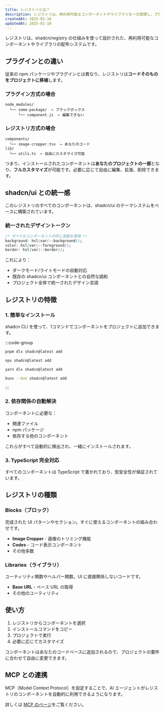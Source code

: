 ```yaml
---
title: レジストリとは？
description: レジストリは、再利用可能なコンポーネントやライブラリを一元管理し、プロジェクトに簡単に追加できる仕組みです。
createdAt: 2025-01-10
updatedAt: 2025-01-10
---
```


レジストリは、shadcn/registry の仕組みを使って設計された、再利用可能なコンポーネントやライブラリの配布システムです。

## プラグインとの違い

従来の npm パッケージやプラグインとは異なり、レジストリは**コードそのものをプロジェクトに移植**します。

### プラグイン方式の場合
```
node_modules/
  └── some-package/  ← ブラックボックス
      └── component.js  ← 編集できない
```

### レジストリ方式の場合
```
components/
  └── image-cropper.tsx  ← あなたのコード
lib/
  └── utils.ts  ← 自由にカスタマイズ可能
```

つまり、インストールされたコンポーネントは**あなたのプロジェクトの一部**となり、**フルカスタマイズ**が可能です。必要に応じて自由に編集、拡張、削除できます。

## shadcn/ui との統一感

このレジストリのすべてのコンポーネントは、shadcn/ui のテーマシステムをベースに構築されています。

### 統一されたデザイントークン

```css
/* すべてのコンポーネントが同じ変数を使用 */
background: hsl(var(--background));
color: hsl(var(--foreground));
border: hsl(var(--border));
```

これにより：
- ダークモード/ライトモードの自動対応
- 既存の shadcn/ui コンポーネントとの自然な調和
- プロジェクト全体で統一されたデザイン言語

## レジストリの特徴

### 1. 簡単なインストール

shadcn CLI を使って、1コマンドでコンポーネントをプロジェクトに追加できます。

:::code-group

```bash group=pnpm
pnpm dlx shadcn@latest add
```

```bash group=npm
npx shadcn@latest add
```

```bash group=yarn
yarn dlx shadcn@latest add
```

```bash group=bun
bunx --bun shadcn@latest add
```

:::

### 2. 依存関係の自動解決

コンポーネントに必要な：
- 関連ファイル
- npm パッケージ
- 依存する他のコンポーネント

これらがすべて自動的に検出され、一緒にインストールされます。

### 3. TypeScript 完全対応

すべてのコンポーネントは TypeScript で書かれており、型安全性が保証されています。

## レジストリの種類

### Blocks（ブロック）

完成された UI パターンやセクション。すぐに使えるコンポーネントの組み合わせです。

- **Image Cropper** - 画像のトリミング機能
- **Codes** - コード表示コンポーネント
- その他多数

### Libraries（ライブラリ）

ユーティリティ関数やヘルパー関数。UI に直接関係しないコードです。

- **Base URL** - ベース URL の取得
- その他のユーティリティ

## 使い方

1. レジストリからコンポーネントを選択
2. インストールコマンドをコピー
3. プロジェクトで実行
4. 必要に応じてカスタマイズ

コンポーネントはあなたのコードベースに追加されるので、プロジェクトの要件に合わせて自由に変更できます。

## MCP との連携

MCP（Model Context Protocol）を設定することで、AI エージェントがレジストリのコンポーネントを自動的に利用できるようになります。

詳しくは [MCP のページ](/registry/mcp)をご覧ください。
